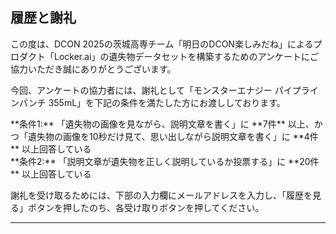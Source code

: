 ## 履歴と謝礼

この度は、DCON 2025の茨城高専チーム「明日のDCON楽しみだね」によるプロダクト「Locker.ai」の遺失物データセットを構築するためのアンケートにご協力いただき誠にありがとうございます。

今回、​アンケートの協力者には、謝礼として「モンスターエナジー パイプラインパンチ 355mL」を下記の条件を満たした方にお渡ししております。

<div className="markup_div markdown-alert markdown-alert-note">
  **条件1:** 「遺失物の画像を見ながら、説明文章を書く」に **7件**
  以上、かつ「遺失物の画像を10秒だけ見て、思い出しながら説明文章を書く」に **4件** 以上回答している
</div>

<div className="markup_div markdown-alert markdown-alert-note">
  **条件2:** 「説明文章が遺失物を正しく説明しているか投票する」に **20件** 以上回答している
</div>

謝礼を受け取るためには、下部の入力欄にメールアドレスを入力し、「履歴を見る」ボタンを押したのち、各受け取りボタンを押してください。

---
